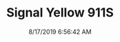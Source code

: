 ---
width: 1333
height: 2000
title: Signal Yellow 911S
description: Signal Yellow 911S Targa rearend
date: 8/17/2019 6:56:42 AM
cameraMake: Sony
cameraModel: ILCE-7M3
lens: FE 24-105mm F4 G OSS
settingsfStop: f/4
settingsISO: ISO 50
settingsShutter: 1/60
settingsFocalLength: 46 mm
---